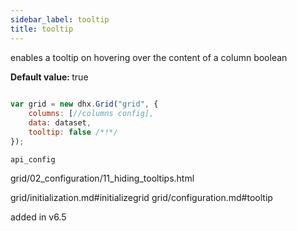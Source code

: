 ```yaml
---
sidebar_label: tooltip
title: tooltip
---
```



          


<Short>
 enables a tooltip on hovering over the content of a column



</Short>



<Type>
 boolean



</Type>


<strong>Default value: </strong>  true

~~~js
 
var grid = new dhx.Grid("grid", {
	columns: [//columns config],
	data: dataset,
	tooltip: false /*!*/
});


~~~
	api_config

<Descr>
 



</Descr>


 grid/02_configuration/11_hiding_tooltips.html



 grid/initialization.md#initializegrid
grid/configuration.md#tooltip

 added in v6.5

